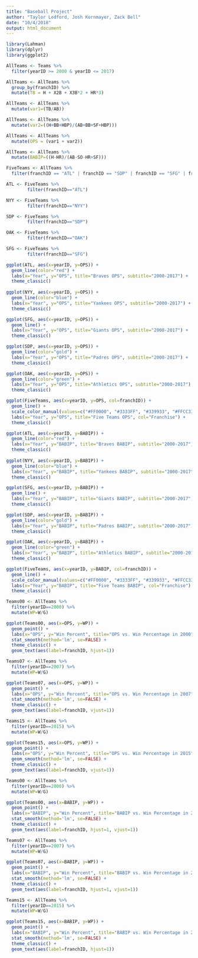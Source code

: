 ```yaml
---
title: "Baseball Project"
author: "Taylor Ledford, Josh Kornmayer, Zack Bell"
date: "10/4/2018"
output: html_document
---
```


```r
library(Lahman)
library(dplyr)
library(ggplot2)
```



```r
AllTeams <- Teams %>%
  filter(yearID >= 2000 & yearID <= 2017) 

AllTeams <- AllTeams %>%
  group_by(franchID) %>%
  mutate(TB = H + X2B + X3B*2 + HR*3)

AllTeams <- AllTeams %>%
  mutate(var1=(TB/AB))

AllTeams <- AllTeams %>%
  mutate(var2=((H+BB+HBP)/(AB+BB+SF+HBP)))

AllTeams <- AllTeams %>%
  mutate(OPS = (var1 + var2))

AllTeams <- AllTeams %>%
  mutate(BABIP=((H-HR)/(AB-SO-HR+SF)))

FiveTeams <- AllTeams %>%
  filter(franchID == "ATL" | franchID == "SDP" | franchID == "SFG" | franchID == "OAK" | franchID == "NYY")

ATL <- FiveTeams %>%
        filter(franchID=="ATL")

NYY <- FiveTeams %>%
        filter(franchID=="NYY")

SDP <- FiveTeams %>%
        filter(franchID=="SDP")

OAK <- FiveTeams %>%
        filter(franchID=="OAK")

SFG <- FiveTeams %>%
        filter(franchID=="SFG")
```

```r
ggplot(ATL, aes(x=yearID, y=OPS)) +
  geom_line(color="red") +
  labs(x="Year", y="OPS", title="Braves OPS", subtitle="2000-2017") +
  theme_classic()
  
ggplot(NYY, aes(x=yearID, y=OPS)) +
  geom_line(color="blue") +
  labs(x="Year", y="OPS", title="Yankees OPS", subtitle="2000-2017") +
  theme_classic()

ggplot(SFG, aes(x=yearID, y=OPS)) +
  geom_line() +
  labs(x="Year", y="OPS", title="Giants OPS", subtitle="2000-2017") +
  theme_classic()

ggplot(SDP, aes(x=yearID, y=OPS)) +
  geom_line(color="gold") +
  labs(x="Year", y="OPS", title="Padres OPS", subtitle="2000-2017") +
  theme_classic()

ggplot(OAK, aes(x=yearID, y=OPS)) +
  geom_line(color="green") +
  labs(x="Year", y="OPS", title="Athletics OPS", subtitle="2000-2017") +
  theme_classic()

ggplot(FiveTeams, aes(x=yearID, y=OPS, col=franchID)) +
  geom_line() +
  scale_color_manual(values=c("#FF0000", "#3333FF", "#339933", "#FFCC33", "#000000")) +
  labs(x="Year", y="OPS", title="Five Teams OPS", col="Franchise") +
  theme_classic()
```

```r
ggplot(ATL, aes(x=yearID, y=BABIP)) +
  geom_line(color="red") +
  labs(x="Year", y="BABIP", title="Braves BABIP", subtitle="2000-2017") +
  theme_classic()
  
ggplot(NYY, aes(x=yearID, y=BABIP)) +
  geom_line(color="blue") +
  labs(x="Year", y="BABIP", title="Yankees BABIP", subtitle="2000-2017") +
  theme_classic()

ggplot(SFG, aes(x=yearID, y=BABIP)) +
  geom_line() +
  labs(x="Year", y="BABIP", title="Giants BABIP", subtitle="2000-2017") +
  theme_classic()

ggplot(SDP, aes(x=yearID, y=BABIP)) +
  geom_line(color="gold") +
  labs(x="Year", y="BABIP", title="Padres BABIP", subtitle="2000-2017") +
  theme_classic()

ggplot(OAK, aes(x=yearID, y=BABIP)) +
  geom_line(color="green") +
  labs(x="Year", y="BABIP", title="Athletics BABIP", subtitle="2000-2017") +
  theme_classic()

ggplot(FiveTeams, aes(x=yearID, y=BABIP, col=franchID)) +
  geom_line() +
  scale_color_manual(values=c("#FF0000", "#3333FF", "#339933", "#FFCC33", "#000000")) +
  labs(x="Year", y="BABIP", title="Five Teams BABIP", col="Franchise") +
  theme_classic()
```

```r
Teams00 <- AllTeams %>%
  filter(yearID==2000) %>%
  mutate(WP=W/G)

ggplot(Teams00, aes(x=OPS, y=WP)) +
  geom_point() +
  labs(x="OPS", y="Win Percent", title="OPS vs. Win Percentage in 2000", col="Franchise") +
  stat_smooth(method='lm', se=FALSE) +
  theme_classic() +
  geom_text(aes(label=franchID, hjust=1))

Teams07 <- AllTeams %>%
  filter(yearID==2007) %>%
  mutate(WP=W/G)

ggplot(Teams07, aes(x=OPS, y=WP)) +
  geom_point() +
  labs(x="OPS", y="Win Percent", title="OPS vs. Win Percentage in 2007", col="Franchise") +
  stat_smooth(method='lm', se=FALSE) +
  theme_classic() +
  geom_text(aes(label=franchID, vjust=1))

Teams15 <- AllTeams %>%
  filter(yearID==2015) %>%
  mutate(WP=W/G)

ggplot(Teams15, aes(x=OPS, y=WP)) +
  geom_point() +
  labs(x="OPS", y="Win Percent", title="OPS vs. Win Percentage in 2015", col="Franchise") +
  geom_smooth(method='lm', se=FALSE) +
  theme_classic() +
  geom_text(aes(label=franchID, vjust=1))
```

```r
Teams00 <- AllTeams %>%
  filter(yearID==2000) %>%
  mutate(WP=W/G)

ggplot(Teams00, aes(x=BABIP, y=WP)) +
  geom_point() +
  labs(x="BABIP", y="Win Percent", title="BABIP vs. Win Percentage in 2000", col="Franchise") +
  stat_smooth(method='lm', se=FALSE) +
  theme_classic() +
  geom_text(aes(label=franchID, hjust=1, vjust=1))

Teams07 <- AllTeams %>%
  filter(yearID==2007) %>%
  mutate(WP=W/G)

ggplot(Teams07, aes(x=BABIP, y=WP)) +
  geom_point() +
  labs(x="BABIP", y="Win Percent", title="BABIP vs. Win Percentage in 2007", col="Franchise") +
  stat_smooth(method='lm', se=FALSE) +
  theme_classic() +
  geom_text(aes(label=franchID, hjust=1, vjust=1))

Teams15 <- AllTeams %>%
  filter(yearID==2015) %>%
  mutate(WP=W/G)

ggplot(Teams15, aes(x=BABIP, y=WP)) +
  geom_point() +
  labs(x="BABIP", y="Win Percent", title="BABIP vs. Win Percentage in 2015", col="Franchise") +
  stat_smooth(method='lm', se=FALSE) +
  theme_classic() +
  geom_text(aes(label=franchID, hjust=1))
```